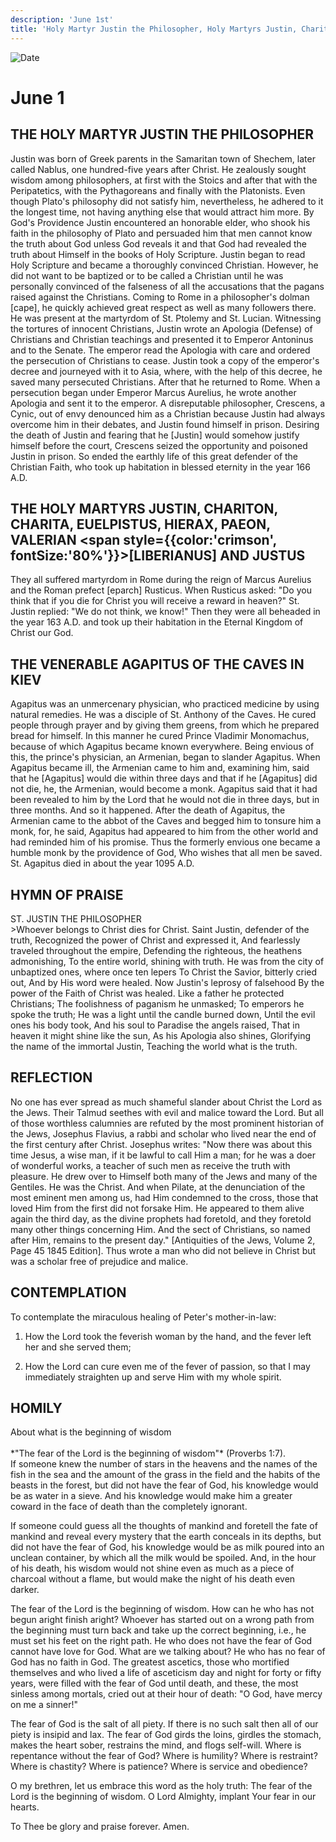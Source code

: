 ```yaml
---
description: 'June 1st'
title: 'Holy Martyr Justin the Philosopher, Holy Martyrs Justin, Chariton, Charita, Euelpistus, Hierax, Paeon, Valerian and Justus'
---
```


<CustomPaginator />
<RunningHead />

<Image src="/title-imprint.png" height={68} width={50} alt="Date" className="title-imprint"/>

# <div id="date">June <Image className="four-dot" src="/four-dot.png" height={15} width={15} alt="" />1</div>

## THE HOLY MARTYR JUSTIN THE PHILOSOPHER

Justin was born of Greek parents in the Samaritan town of Shechem, later called Nablus, one hundred-five years after Christ. He zealously sought wisdom among philosophers, at first with the Stoics and after that with the Peripatetics, with the Pythagoreans and finally with the Platonists. Even though Plato's philosophy did not satisfy him, nevertheless, he adhered to it the longest time, not having anything else that would attract him more. By God's Providence Justin encountered an honorable elder, who shook his faith in the philosophy of Plato and persuaded him that men cannot know the truth about God unless God reveals it and that God had revealed the truth about Himself in the books of Holy Scripture. Justin began to read Holy Scripture and became a thoroughly convinced Christian. However, he did not want to be baptized or to be called a Christian until he was personally convinced of the falseness of all the accusations that the pagans raised against the Christians. Coming to Rome in a philosopher's dolman [cape], he quickly achieved great respect as well as many followers there. He was present at the martyrdom of St. Ptolemy and St. Lucian. Witnessing the tortures of innocent Christians, Justin wrote an Apologia (Defense) of Christians and Christian teachings and presented it to Emperor Antoninus and to the Senate. The emperor read the Apologia with care and ordered the persecution of Christians to cease. Justin took a copy of the emperor's decree and journeyed with it to Asia, where, with the help of this decree, he saved many persecuted Christians. After that he returned to Rome. When a persecution began under Emperor Marcus Aurelius, he wrote another Apologia and sent it to the emperor. A disreputable philosopher, Crescens, a Cynic, out of envy denounced him as a Christian because Justin had always overcome him in their debates, and Justin found himself in prison. Desiring the death of Justin and fearing that he [Justin] would somehow justify himself before the court, Crescens seized the opportunity and poisoned Justin in prison. So ended the earthly life of this great defender of the Christian Faith, who took up habitation in blessed eternity in the year 166 A.D.

## THE HOLY MARTYRS JUSTIN, CHARITON, CHARITA, EUELPISTUS, HIERAX, PAEON, VALERIAN <span style={{color:'crimson', fontSize:'80%'}}>[LIBERIANUS]</span> AND JUSTUS

They all suffered martyrdom in Rome during the reign of Marcus Aurelius and the Roman prefect [eparch] Rusticus. When Rusticus asked: "Do you think that if you die for Christ you will receive a reward in heaven?" St. Justin replied: "We do not think, we know!" Then they were all beheaded in the year 163 A.D. and took up their habitation in the Eternal Kingdom of Christ our God.

## THE VENERABLE AGAPITUS OF THE CAVES IN KIEV

Agapitus was an unmercenary physician, who practiced medicine by using natural remedies. He was a disciple of St. Anthony of the Caves. He cured people through prayer and by giving them greens, from which he prepared bread for himself. In this manner he cured Prince Vladimir Monomachus, because of which Agapitus became known everywhere. Being envious of this, the prince's physician, an Armenian, began to slander Agapitus. When Agapitus became ill, the Armenian came to him and, examining him, said that he [Agapitus] would die within three days and that if he [Agapitus] did not die, he, the Armenian, would become a monk. Agapitus said that it had been revealed to him by the Lord that he would not die in three days, but in three months. And so it happened. After the death of Agapitus, the Armenian came to the abbot of the Caves and begged him to tonsure him a monk, for, he said, Agapitus had appeared to him from the other world and had reminded him of his promise. Thus the formerly envious one became a humble monk by the providence of God, Who wishes that all men be saved. St. Agapitus died in about the year 1095 A.D.


## HYMN OF PRAISE
<div style={{textAlign:'center', color:'crimson', fontWeight:'bold'}}>
ST. JUSTIN THE PHILOSOPHER
</div>
>Whoever belongs to Christ dies for Christ.  
Saint Justin, defender of the truth,  
Recognized the power of Christ and expressed it,  
And fearlessly traveled throughout the empire,  
Defending the righteous, the heathens admonishing,  
To the entire world, shining with truth.  
He was from the city of unbaptized ones, where once ten lepers  
To Christ the Savior, bitterly cried out,  
And by His word were healed.  
Now Justin's leprosy of falsehood  
By the power of the Faith of Christ was healed.  
Like a father he protected Christians;  
The foolishness of paganism he unmasked;  
To emperors he spoke the truth;  
He was a light until the candle burned down,  
Until the evil ones his body took,  
And his soul to Paradise the angels raised,  
That in heaven it might shine like the sun,  
As his Apologia also shines,  
Glorifying the name of the immortal Justin,  
Teaching the world what is the truth.  

## REFLECTION

No one has ever spread as much shameful slander about Christ the Lord as the Jews. Their Talmud seethes with evil and malice toward the Lord. But all of those worthless calumnies are refuted by the most prominent historian of the Jews, Josephus Flavius, a rabbi and scholar who lived near the end of the first century after Christ. Josephus writes: "Now there was about this time Jesus, a wise man, if it be lawful to call Him a man; for he was a doer of wonderful works, a teacher of such men as receive the truth with pleasure. He drew over to Himself both many of the Jews and many of the Gentiles. He was the Christ. And when Pilate, at the denunciation of the most eminent men among us, had Him condemned to the cross, those that loved Him from the first did not forsake Him. He appeared to them alive again the third day, as the divine prophets had foretold, and they foretold many other things concerning Him. And the sect of Christians, so named after Him, remains to the present day." [Antiquities of the Jews, Volume 2, Page 45 1845 Edition]. Thus wrote a man who did not believe in Christ but was a scholar free of prejudice and malice.

## CONTEMPLATION

To contemplate the miraculous healing of Peter's mother-in-law:

1. How the Lord took the feverish woman by the hand, and the fever left her and she served them;

2. How the Lord can cure even me of the fever of passion, so that I may immediately straighten up and serve Him with my whole spirit.


## HOMILY
<div style={{textAlign:'center', color:'crimson', fontWeight:'bold'}}>
About what is the beginning of wisdom
</div>
<br />
<div style={{textAlign:'right'}}>
*"The fear of the Lord is the beginning of wisdom"* (Proverbs 1:7).
</div>
If someone knew the number of stars in the heavens and the names of the fish in the sea and the amount of the grass in the field and the habits of the beasts in the forest, but did not have the fear of God, his knowledge would be as water in a sieve. And his knowledge would make him a greater coward in the face of death than the completely ignorant.

If someone could guess all the thoughts of mankind and foretell the fate of mankind and reveal every mystery that the earth conceals in its depths, but did not have the fear of God, his knowledge would be as milk poured into an unclean container, by which all the milk would be spoiled. And, in the hour of his death, his wisdom would not shine even as much as a piece of charcoal without a flame, but would make the night of his death even darker.

The fear of the Lord is the beginning of wisdom. How can he who has not begun aright finish aright? Whoever has started out on a wrong path from the beginning must turn back and take up the correct beginning, i.e., he must set his feet on the right path. He who does not have the fear of God cannot have love for God. What are we talking about? He who has no fear of God has no faith in God. The greatest ascetics, those who mortified themselves and who lived a life of asceticism day and night for forty or fifty years, were filled with the fear of God until death, and these, the most sinless among mortals, cried out at their hour of death: "O God, have mercy on me a sinner!"

The fear of God is the salt of all piety. If there is no such salt then all of our piety is insipid and lax. The fear of God girds the loins, girdles the stomach, makes the heart sober, restrains the mind, and flogs self-will. Where is repentance without the fear of God? Where is humility? Where is restraint? Where is chastity? Where is patience? Where is service and obedience?

O my brethren, let us embrace this word as the holy truth: The fear of the Lord is the beginning of wisdom. O Lord Almighty, implant Your fear in our hearts.

To Thee be glory and praise forever. Amen.